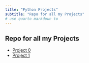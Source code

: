 ```yaml
---
title: "Python Projects"
subtitle: "Repo for all my Projects"
# use quarto markdown to 
---
```


## Repo for all my Projects

-   [Project 0](/python_projects/project0.qmd)
-   [Project 1](/python_projects/project1.qmd)